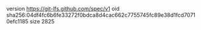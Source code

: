 version https://git-lfs.github.com/spec/v1
oid sha256:04df4fc6b6fe33272f0bdca8d4cac662c7755745fc89e38d1fcd70710efc1185
size 2825
